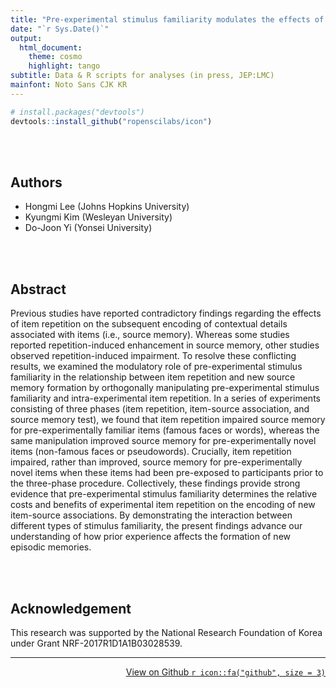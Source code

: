 ```yaml
---
title: "Pre-experimental stimulus familiarity modulates the effects of item repetition on source memory"
date: "`r Sys.Date()`"
output: 
  html_document:
    theme: cosmo 
    highlight: tango
subtitle: Data & R scripts for analyses (in press, JEP:LMC)
mainfont: Noto Sans CJK KR
---
```


```r
# install.packages("devtools")
devtools::install_github("ropenscilabs/icon")
```

<br><br>

## Authors

* Hongmi Lee (Johns Hopkins University)
* Kyungmi Kim (Wesleyan University)
* Do-Joon Yi (Yonsei University) 

<br><br>

## Abstract

Previous studies have reported contradictory findings regarding the effects of item repetition on the subsequent encoding of contextual details associated with items (i.e., source memory). Whereas some studies reported repetition-induced enhancement in source memory, other studies observed repetition-induced impairment. To resolve these conflicting results, we examined the modulatory role of pre-experimental stimulus familiarity in the relationship between item repetition and new source memory formation by orthogonally manipulating pre-experimental stimulus familiarity and intra-experimental item repetition. In a series of experiments consisting of three phases (item repetition, item-source association, and source memory test), we found that item repetition impaired source memory for pre-experimentally familiar items (famous faces or words), whereas the same manipulation improved source memory for pre-experimentally novel items (non-famous faces or pseudowords). Crucially, item repetition impaired, rather than improved, source memory for pre-experimentally novel items when these items had been pre-exposed to participants prior to the three-phase procedure. Collectively, these findings provide strong evidence that pre-experimental stimulus familiarity determines the relative costs and benefits of experimental item repetition on the encoding of new item-source associations. By demonstrating the interaction between different types of stimulus familiarity, the present findings advance our understanding of how prior experience affects the formation of new episodic memories. 

<br><br>

## Acknowledgement

This research was supported by the National Research Foundation of Korea under Grant NRF-2017R1D1A1B03028539.

***
[[View on Github `r icon::fa("github", size = 3)`](https://github.com/cogneuro/FamSM)]{style="float:right"}